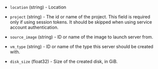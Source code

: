<!-- Code generated from the comments of the Config struct in builder/hyperone/config.go; DO NOT EDIT MANUALLY -->

- `location` (string) - Location

- `project` (string) - The id or name of the project. This field is required
  only if using session tokens. It should be skipped when using service
  account authentication.

- `source_image` (string) - ID or name of the image to launch server from.

- `vm_type` (string) - ID or name of the type this server should be created with.

- `disk_size` (float32) - Size of the created disk, in GiB.

<!-- End of code generated from the comments of the Config struct in builder/hyperone/config.go; -->
